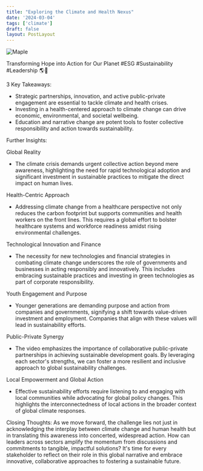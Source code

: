 ```yaml
---
title: "Exploring the Climate and Health Nexus"
date: '2024-03-04'
tags: ['climate']
draft: false
layout: PostLayout
---
```


<div className="flex justify-center">
  <div className="my-1 w-full px-2 xl:my-1 xl:w-1/2 xl:px-2">
    <img src="https://img.youtube.com/vi/AaDJqpFQh9s/0.jpg" alt="Maple" className="mx-auto h-58 w-auto" />
  </div>
</div>

Transforming Hope into Action for Our Planet #ESG #Sustainability #Leadership 🌎🌱

3 Key Takeaways:
- Strategic partnerships, innovation, and active public-private engagement are essential to tackle climate and health crises.
- Investing in a health-centered approach to climate change can drive economic, environmental, and societal wellbeing.
- Education and narrative change are potent tools to foster collective responsibility and action towards sustainability.

Further Insights:

Global Reality
- The climate crisis demands urgent collective action beyond mere awareness, highlighting the need for rapid technological adoption and significant investment in sustainable practices to mitigate the direct impact on human lives.

Health-Centric Approach
- Addressing climate change from a healthcare perspective not only reduces the carbon footprint but supports communities and health workers on the front lines. This requires a global effort to bolster healthcare systems and workforce readiness amidst rising environmental challenges.

Technological Innovation and Finance
- The necessity for new technologies and financial strategies in combating climate change underscores the role of governments and businesses in acting responsibly and innovatively. This includes embracing sustainable practices and investing in green technologies as part of corporate responsibility.

Youth Engagement and Purpose
- Younger generations are demanding purpose and action from companies and governments, signifying a shift towards value-driven investment and employment. Companies that align with these values will lead in sustainability efforts.

Public-Private Synergy
- The video emphasizes the importance of collaborative public-private partnerships in achieving sustainable development goals. By leveraging each sector's strengths, we can foster a more resilient and inclusive approach to global sustainability challenges.

Local Empowerment and Global Action
- Effective sustainability efforts require listening to and engaging with local communities while advocating for global policy changes. This highlights the interconnectedness of local actions in the broader context of global climate responses.

Closing Thoughts:
As we move forward, the challenge lies not just in acknowledging the interplay between climate change and human health but in translating this awareness into concerted, widespread action. How can leaders across sectors amplify the momentum from discussions and commitments to tangible, impactful solutions? It's time for every stakeholder to reflect on their role in this global narrative and embrace innovative, collaborative approaches to fostering a sustainable future.

